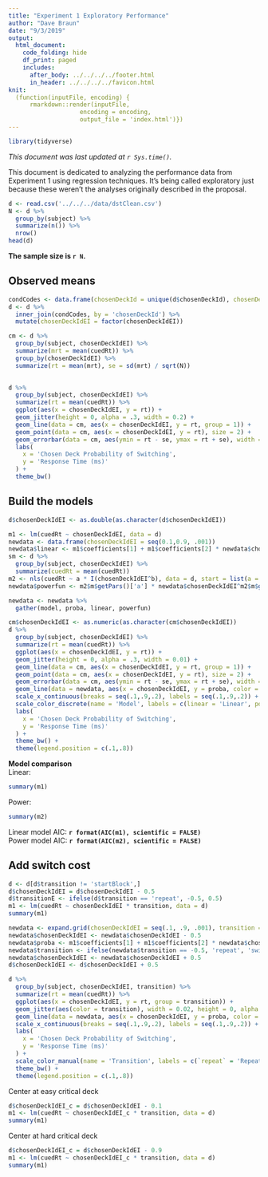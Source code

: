 ```yaml
---
title: "Experiment 1 Exploratory Performance"
author: "Dave Braun"
date: "9/3/2019"
output: 
  html_document:
    code_folding: hide
    df_print: paged
    includes:
      after_body: ../../../../footer.html
      in_header: ../../../../favicon.html
knit:
  (function(inputFile, encoding) {
      rmarkdown::render(inputFile,
                    encoding = encoding,
                    output_file = 'index.html')})
---
```

```r
library(tidyverse)
```


*This document was last updated at `r Sys.time()`.*

This document is dedicated to analyzing the performance data from Experiment 1 using regression techniques. It's being called exploratory just because these weren't the analyses originally described in the proposal.

```r
d <- read.csv('../../../data/dstClean.csv')
N <- d %>% 
  group_by(subject) %>% 
  summarize(n()) %>% 
  nrow()
head(d)
```
**The sample size is `r N`.**


## Observed means

```r
condCodes <- data.frame(chosenDeckId = unique(d$chosenDeckId), chosenDeckIdEI = c(.1,.5,.3,.9,.7))
d <- d %>% 
  inner_join(condCodes, by = 'chosenDeckId') %>% 
  mutate(chosenDeckIdEI = factor(chosenDeckIdEI))
```

```r
cm <- d %>% 
  group_by(subject, chosenDeckIdEI) %>% 
  summarize(mrt = mean(cuedRt)) %>% 
  group_by(chosenDeckIdEI) %>% 
  summarize(rt = mean(mrt), se = sd(mrt) / sqrt(N)) 
  

d %>% 
  group_by(subject, chosenDeckIdEI) %>% 
  summarize(rt = mean(cuedRt)) %>% 
  ggplot(aes(x = chosenDeckIdEI, y = rt)) +
  geom_jitter(height = 0, alpha = .3, width = 0.2) + 
  geom_line(data = cm, aes(x = chosenDeckIdEI, y = rt, group = 1)) +
  geom_point(data = cm, aes(x = chosenDeckIdEI, y = rt), size = 2) +
  geom_errorbar(data = cm, aes(ymin = rt - se, ymax = rt + se), width = .5) + 
  labs(
    x = 'Chosen Deck Probability of Switching',
    y = 'Response Time (ms)'
  ) + 
  theme_bw()

```



## Build the models

```r
d$chosenDeckIdEI <- as.double(as.character(d$chosenDeckIdEI))

m1 <- lm(cuedRt ~ chosenDeckIdEI, data = d)
newdata <- data.frame(chosenDeckIdEI = seq(0.1,0.9, .001))
newdata$linear <- m1$coefficients[1] + m1$coefficients[2] * newdata$chosenDeckIdEI
sm <- d %>% 
  group_by(subject, chosenDeckIdEI) %>% 
  summarize(cuedRt = mean(cuedRt))
m2 <- nls(cuedRt ~ a * I(chosenDeckIdEI^b), data = d, start = list(a = 1000, b = 1), trace=T)
newdata$powerfun <- m2$m$getPars()['a'] * newdata$chosenDeckIdEI^m2$m$getPars()['b']

newdata <- newdata %>% 
  gather(model, proba, linear, powerfun)

```

```r
cm$chosenDeckIdEI <- as.numeric(as.character(cm$chosenDeckIdEI))
d %>% 
  group_by(subject, chosenDeckIdEI) %>% 
  summarize(rt = mean(cuedRt)) %>% 
  ggplot(aes(x = chosenDeckIdEI, y = rt)) +
  geom_jitter(height = 0, alpha = .3, width = 0.01) + 
  geom_line(data = cm, aes(x = chosenDeckIdEI, y = rt, group = 1)) +
  geom_point(data = cm, aes(x = chosenDeckIdEI, y = rt), size = 2) +
  geom_errorbar(data = cm, aes(ymin = rt - se, ymax = rt + se), width = .05) + 
  geom_line(data = newdata, aes(x = chosenDeckIdEI, y = proba, color = model, group = model), size = 1.5, linetype = 'dashed') +
  scale_x_continuous(breaks = seq(.1,.9,.2), labels = seq(.1,.9,.2)) + 
  scale_color_discrete(name = 'Model', labels = c(linear = 'Linear', powerfun = 'Power')) + 
  labs(
    x = 'Chosen Deck Probability of Switching',
    y = 'Response Time (ms)'
  ) + 
  theme_bw() + 
  theme(legend.position = c(.1,.8))
```

**Model comparison**  
Linear:
```r
summary(m1)
```
Power:
```r
summary(m2)
```


Linear model AIC: **`r format(AIC(m1), scientific = FALSE)`**  
Power model AIC: **`r format(AIC(m2), scientific = FALSE)`**
 



## Add switch cost

```r
d <- d[d$transition != 'startBlock',]
d$chosenDeckIdEI = d$chosenDeckIdEI - 0.5
d$transitionE <- ifelse(d$transition == 'repeat', -0.5, 0.5)
m1 <- lm(cuedRt ~ chosenDeckIdEI * transition, data = d)
summary(m1)

newdata <- expand.grid(chosenDeckIdEI = seq(.1, .9, .001), transition = c(-0.5, 0.5))
newdata$chosenDeckIdEI <- newdata$chosenDeckIdEI - 0.5
newdata$proba <- m1$coefficients[1] + m1$coefficients[2] * newdata$chosenDeckIdEI + m1$coefficients[3] * newdata$transition + m1$coefficients[4] * newdata$transition * newdata$chosenDeckIdEI
newdata$transition <- ifelse(newdata$transition == -0.5, 'repeat', 'switch')
newdata$chosenDeckIdEI <- newdata$chosenDeckIdEI + 0.5
d$chosenDeckIdEI <- d$chosenDeckIdEI + 0.5

d %>% 
  group_by(subject, chosenDeckIdEI, transition) %>% 
  summarize(rt = mean(cuedRt)) %>% 
  ggplot(aes(x = chosenDeckIdEI, y = rt, group = transition)) +
  geom_jitter(aes(color = transition), width = 0.02, height = 0, alpha = 0.3)  +
  geom_line(data = newdata, aes(x = chosenDeckIdEI, y = proba, color = transition), size = 2) + 
  scale_x_continuous(breaks = seq(.1,.9,.2), labels = seq(.1,.9,.2)) + 
  labs(
    x = 'Chosen Deck Probability of Switching',
    y = 'Response Time (ms)'
  ) + 
  scale_color_manual(name = 'Transition', labels = c(`repeat` = 'Repeat', `switch`='Switch'), values = c(`repeat` = 'blue', `switch` = 'red')) + 
  theme_bw() +
  theme(legend.position = c(.1,.8))
```


Center at easy critical deck

```r
d$chosenDeckIdEI_c = d$chosenDeckIdEI - 0.1
m1 <- lm(cuedRt ~ chosenDeckIdEI_c * transition, data = d)
summary(m1)
```

Center at hard critical deck

```r
d$chosenDeckIdEI_c = d$chosenDeckIdEI - 0.9
m1 <- lm(cuedRt ~ chosenDeckIdEI_c * transition, data = d)
summary(m1)
```

















